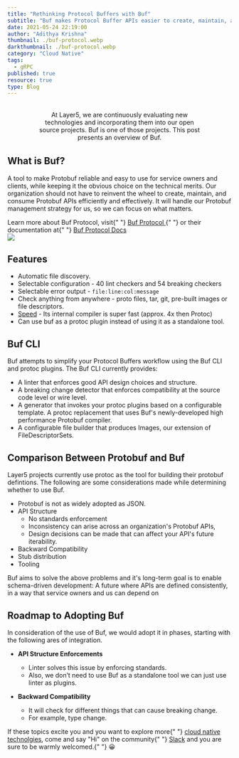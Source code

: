 ```yaml
---
title: "Rethinking Protocol Buffers with Buf"
subtitle: "Buf makes Protocol Buffer APIs easier to create, maintain, and consume"
date: 2021-05-24 22:19:00
author: "Adithya Krishna"
thumbnail: ./buf-protocol.webp
darkthumbnail: ./buf-protocol.webp
category: "Cloud Native"
tags:
  - gRPC
published: true
resource: true
type: Blog
---
```



<BlogWrapper>
<BufProtocol>

<div class="intro" style="text-align:center;margin: 2rem 4rem;">
  <p>
    At Layer5, we are continuously evaluating new technologies and incorporating them into our open
    source projects. Buf is one of those projects. This post presents an overview of Buf.
  </p>
</div>

## What is Buf?

<p>
  A tool to make Protobuf reliable and easy to use for service owners and clients, while keeping it
  the obvious choice on the technical merits. Our organization should not have to reinvent the wheel
  to create, maintain, and consume Protobuf APIs efficiently and effectively. It will handle our
  Protobuf management strategy for us, so we can focus on what matters.
</p>

<div class="fact">
  Learn more about Buf Protocol, visit{" "}
  <a href="https://buf.build" rel="nofollow">
    Buf Protocol
  </a>{" "}
  or their documentation at{" "}
  <a href="https://docs.buf.build/" rel="nofollow">
    Buf Protocol Docs
  </a>
</div>

<img class="problem-image" src={Problems} />

## Features

- Automatic file discovery.
- Selectable configuration - 40 lint checkers and 54 breaking checkers
- Selectable error output - `file:line:col:message`
- Check anything from anywhere - proto files, tar, git, pre-built images or file descriptors.
- [Speed](https://docs.buf.build/tour-8/) - Its internal compiler is super fast (approx. 4x then Protoc)
- Can use buf as a protoc plugin instead of using it as a standalone tool.

## Buf CLI

Buf attempts to simplify your Protocol Buffers workflow using the Buf CLI and protoc plugins. The Buf CLI currently provides:

- A linter that enforces good API design choices and structure.
- A breaking change detector that enforces compatibility at the source code level or wire level.
- A generator that invokes your protoc plugins based on a configurable template. A protoc replacement that uses Buf's newly-developed high performance Protobuf compiler.
- A configurable file builder that produces Images, our extension of FileDescriptorSets.

## Comparison Between Protobuf and Buf

Layer5 projects currently use protoc as the tool for building their protobuf defintions. The following are some considerations made while determining whether to use Buf.

- Protobuf is not as widely adopted as JSON.
- API Structure
  - No standards enforcement
  - Inconsistency can arise across an organization's Protobuf APIs,
  - Design decisions can be made that can affect your API's future iterability.
- Backward Compatibility
- Stub distribution
- Tooling

<p>
  Buf aims to solve the above problems and it's long-term goal is to enable schema-driven
  development: A future where APIs are defined consistently, in a way that service owners and us can
  depend on
</p>

## Roadmap to Adopting Buf

In consideration of the use of Buf, we would adopt it in phases, starting with the following ares of integration.

- **API Structure Enforcements**

  - Linter solves this issue by enforcing standards.
  - Also, we don’t need to use Buf as a standalone tool we can just use linter as plugins.

- **Backward Compatibility**
  - It will check for different things that can cause breaking change.
  - For example, type change.

<div class="intro">
  <p>
    If these topics excite you and you want to explore more{" "}
    <a href="/resources">cloud native technolgies</a>, come and say "Hi" on the community{" "}
    <a href="http://slack.layer5.io">Slack</a> and you are sure to be warmly welcomed.{" "}
    <span>😀</span>
  </p>
</div>

</BufProtocol>
</BlogWrapper>
